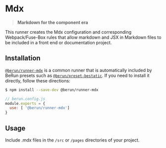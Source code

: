 # Mdx 

> **Markdown for the component era**

This runner creates the Mdx configuration and corresponding Webpack/Fuse-Box rules that allow
markdown and JSX in Markdown files to be included in a front end or documentation project.

## Installation

[`@berun/runner-mdx`](https://www.npmjs.com/package/@berun/runner-mdx) is a common runner that is automatically
included by BeRun presets such as [`@berun/preset-bestatic`](https://www.npmjs.com/package/@berun/preset-bestatic).   If you 
need to install it directly, follow these directions:

```bash
$ npm install --save-dev @berun/runner-mdx
```

```js
// berun.config.js
module.exports = {
  use: [ '@berun/runner-mdx']
}
```

## Usage

Include .mdx files in the `/src` or `/pages` directories of your project.